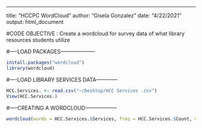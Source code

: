---
title: "HCCPC WordCloud"
author: "Gisela Gonzalez"
date: "4/22/2021"
output: html_document

#CODE OBJECTIVE : Create a wordcloud for survey data of what library resources students utilize 

#----LOAD PACKAGES--------------------
```r
install.packages("wordcloud") 
library(wordcloud)
```

#----LOAD LIBRARY SERVICES DATA------------
```r
HCC.Services. <- read.csv("~/Desktop/HCC Services .csv")
View(HCC.Services.)
```

#-----CREATING A WORDCLOUD------------------
```r
wordcloud(words = HCC.Services.$Services, freq = HCC.Services.$Count, min.freq = 1, max.words=200, random.order=FALSE, rot.per=0.35, colors=brewer.pal(8, "Dark2"))
```


